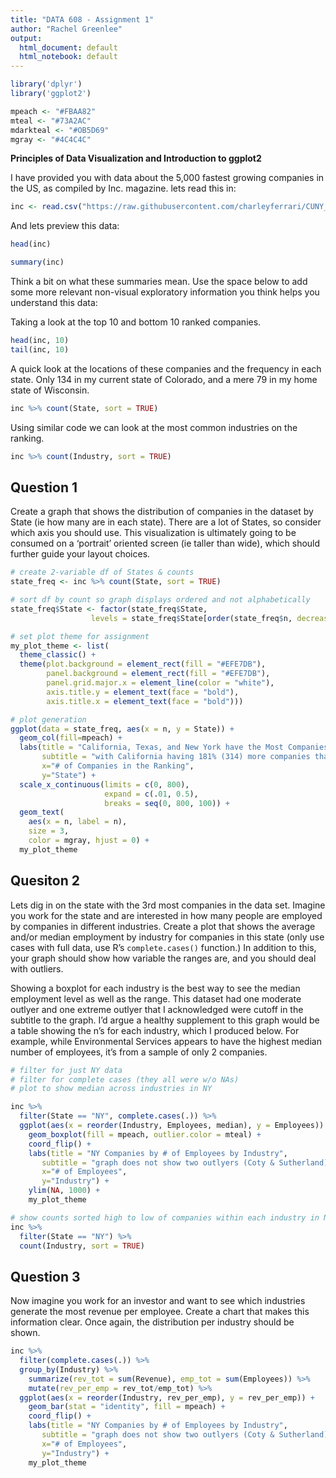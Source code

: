 ```yaml
---
title: "DATA 608 - Assignment 1"
author: "Rachel Greenlee"
output:
  html_document: default
  html_notebook: default
---
```


```r
library('dplyr')
library('ggplot2')

mpeach <- "#FBAA82"
mteal <- "#73A2AC"
mdarkteal <- "#OB5D69"
mgray <- "#4C4C4C"
```


**Principles of Data Visualization and Introduction to ggplot2**

I have provided you with data about the 5,000 fastest growing companies in the US, as compiled by Inc. magazine. lets read this in:

```r

inc <- read.csv("https://raw.githubusercontent.com/charleyferrari/CUNY_DATA_608/master/module1/Data/inc5000_data.csv", header= TRUE)

```

And lets preview this data:

```r

head(inc)

```



```r

summary(inc)

```

Think a bit on what these summaries mean. Use the space below to add some more relevant non-visual exploratory information you think helps you understand this data:

Taking a look at the top 10 and bottom 10 ranked companies.

```r
head(inc, 10)
tail(inc, 10)
```
A quick look at the locations of these companies and the frequency in each state. Only 134 in my current state of Colorado, and a mere 79 in my home state of Wisconsin.

```r
inc %>% count(State, sort = TRUE)
```

Using similar code we can look at the most common industries on the ranking.

```r
inc %>% count(Industry, sort = TRUE)

```




## Question 1

Create a graph that shows the distribution of companies in the dataset by State (ie how many are in each state). There are a lot of States, so consider which axis you should use. This visualization is ultimately going to be consumed on a 'portrait' oriented screen (ie taller than wide), which should further guide your layout choices.

```r

# create 2-variable df of States & counts
state_freq <- inc %>% count(State, sort = TRUE)

# sort df by count so graph displays ordered and not alphabetically
state_freq$State <- factor(state_freq$State,                                    
                  levels = state_freq$State[order(state_freq$n, decreasing = FALSE)])

# set plot theme for assignment
my_plot_theme <- list(
  theme_classic() +
  theme(plot.background = element_rect(fill = "#EFE7DB"),
        panel.background = element_rect(fill = "#EFE7DB"),
        panel.grid.major.x = element_line(color = "white"),
        axis.title.y = element_text(face = "bold"),
        axis.title.x = element_text(face = "bold")))

# plot generation
ggplot(data = state_freq, aes(x = n, y = State)) +
  geom_col(fill=mpeach) +
  labs(title = "California, Texas, and New York have the Most Companies", 
       subtitle = "with California having 181% (314) more companies than second-place Texas",
       x="# of Companies in the Ranking", 
       y="State") +
  scale_x_continuous(limits = c(0, 800), 
                     expand = c(.01, 0.5), 
                     breaks = seq(0, 800, 100)) +
  geom_text(
    aes(x = n, label = n),
    size = 3,
    color = mgray, hjust = 0) +
  my_plot_theme

```



## Quesiton 2

Lets dig in on the state with the 3rd most companies in the data set. Imagine you work for the state and are interested in how many people are employed by companies in different industries. Create a plot that shows the average and/or median employment by industry for companies in this state (only use cases with full data, use R's `complete.cases()` function.) In addition to this, your graph should show how variable the ranges are, and you should deal with outliers.

Showing a boxplot for each industry is the best way to see the median employment level as well as the range. This dataset had one moderate outlyer and one extreme outlyer that I acknowledged were cutoff in the subtitle to the graph. I'd argue a healthy supplement to this graph would be a table showing the n's for each industry, which I produced below. For example, while Environmental Services appears to have the highest median number of employees, it's from a sample of only 2 companies.

```r
# filter for just NY data
# filter for complete cases (they all were w/o NAs)
# plot to show median across industries in NY

inc %>%
  filter(State == "NY", complete.cases(.)) %>%
  ggplot(aes(x = reorder(Industry, Employees, median), y = Employees)) +
    geom_boxplot(fill = mpeach, outlier.color = mteal) +
    coord_flip() +
    labs(title = "NY Companies by # of Employees by Industry", 
       subtitle = "graph does not show two outlyers (Coty & Sutherland)",
       x="# of Employees", 
       y="Industry") +
    ylim(NA, 1000) +
    my_plot_theme

```

```r
# show counts sorted high to low of companies within each industry in NY
inc %>% 
  filter(State == "NY") %>%
  count(Industry, sort = TRUE)

```



## Question 3

Now imagine you work for an investor and want to see which industries generate the most revenue per employee. Create a chart that makes this information clear. Once again, the distribution per industry should be shown.

```r
inc %>%
  filter(complete.cases(.)) %>%
  group_by(Industry) %>%
    summarize(rev_tot = sum(Revenue), emp_tot = sum(Employees)) %>%
    mutate(rev_per_emp = rev_tot/emp_tot) %>%
  ggplot(aes(x = reorder(Industry, rev_per_emp), y = rev_per_emp)) +
    geom_bar(stat = "identity", fill = mpeach) +
    coord_flip() +
    labs(title = "NY Companies by # of Employees by Industry", 
       subtitle = "graph does not show two outlyers (Coty & Sutherland)",
       x="# of Employees", 
       y="Industry") +
    my_plot_theme



```








